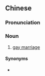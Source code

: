 ==Chinese==
{{zh-forms|type=22}}

===Pronunciation===
{{zh-pron
|m=tóngxìng hūnyīn
|c=tung4 sing3 fan1 jan1
|cat=n
}}

===Noun===
{{zh-noun}}

# [[gay marriage]]

====Synonyms====
* {{zh-l|同志婚姻}}